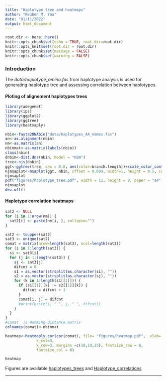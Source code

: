 ```yaml
---
title: "Haplotype tree and heatmaps"
author: "Reuben M. Yaa"
date: "01/11/2022"
output: html_document
---
```


```r
root.dir <- here::here()
knitr::opts_chunk$set(echo = TRUE, root.dir=root.dir)
knitr::opts_knit$set(root.dir = root.dir)
knitr::opts_chunk$set(message = FALSE)
knitr::opts_chunk$set(warning = FALSE)

```

### Introduction

The *data/haplotype_amino.fas* from haplotype analysis is used for generating haplotype tree and assessing correlation between haplotypes. 

#### Ploting of alignement haplotypes trees
```r
library(adegenet)
library(ips)
library(ggplot2)
library(ggtree)
library(heatmaply)

nbin<-fasta2DNAbin("data/haplotypes_AA_names.fas")
an<-as.alignment(nbin)
nm<-as.matrix(an) 
nbinmat<-as.matrix(labels(nbin))
class(nbin)
dnbin<-dist.dna(nbin, model = "K80")
tree<-njs(dnbin)
ggt<-ggtree(tree, cex = 0.8, aes(color=branch.length))+scale_color_continuous(high='lightskyblue1',low='coral4')+geom_tiplab(align=TRUE, size=5)+geom_treescale(y = -1, color = "coral4", fontsize = 7)
njmsaplot<-msaplot(ggt, nbin, offset = 0.009, width=1, height = 0.5, color = c(rep("rosybrown", 1), rep("sienna1", 1), rep("lightgoldenrod1", 1), rep("lightskyblue1", 1)))
njmsaplot
pdf("figures/haplotype_tree.pdf", width = 11, height = 9, paper = "a4", pointsize=15)#save as pdf file
njmsaplot
dev.off()
```

#### Haplotype correlation heatmaps

```r
sat2 <- NULL
for (i in 1:nrow(nm)) {
  sat2[i] <- paste(nm[i, ], collapse="")
}

sat2 <- toupper(sat2)
sat3 <- unique(sat2)
comat = matrix(nrow=length(sat3), ncol=length(sat3))
for (i in 1:length(sat3)) { 
  si <- sat3[i]
  for (j in 1:length(sat3)) { 
    sj <- sat3[j]
    difcnt = 0
    s1 = as.vector(strsplit(as.character(si), ""))
    s2 = as.vector(strsplit(as.character(sj), ""))
    for (k in 1:length(s1[[1]])) {
      if (s1[[1]][k] != s2[[1]][k]) {
        difcnt = difcnt + 1
      }
      comat[i, j] = difcnt
      #print(paste(i, " ", j, " ", difcnt))
    }
  }
}
#comat	is Hamming distance matrix
colnames(comat)<-nbinmat

heatmap<-heatmaply_cor(cor(comat), file= "figures/heatmap.pdf",  xlab= "haplotypes", ylab="haplotypes",
              k_col=3,
              k_row=3, margins =c(10,10,15), fontsize_row = 8,
              fontsize_col = 8)

heatmap
```

Figures are available [haplotypes_trees](https://mangiruben.github.io/pfMSP1-Malaria/figures/haplotype_tree.pdf) and [Haplotype_correlations](https://mangiruben.github.io/pfMSP1-Malaria/figures/heatmap.pdf)
<hr>